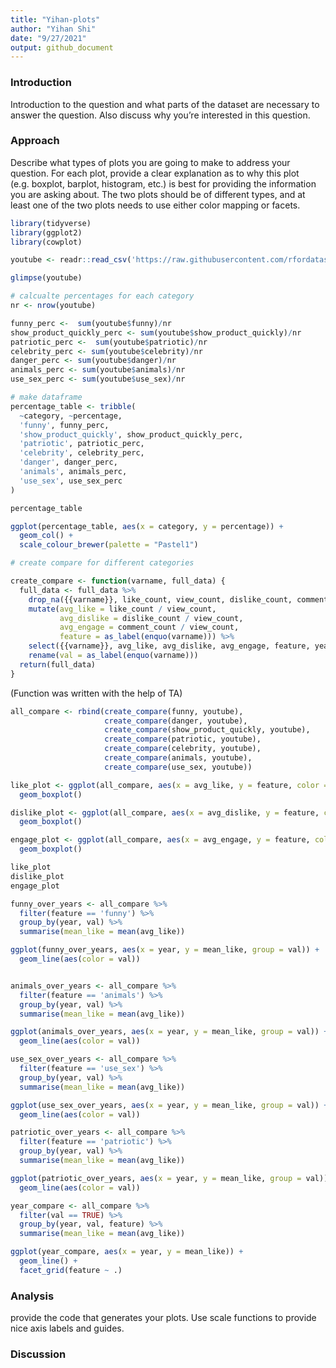 ```yaml
---
title: "Yihan-plots"
author: "Yihan Shi"
date: "9/27/2021"
output: github_document
---
```

### Introduction
Introduction to the question and what parts of the dataset are necessary to answer the question. Also discuss why you’re interested in this question.

### Approach 
Describe what types of plots you are going to make to address your question. For each plot, provide a clear explanation as to why this plot (e.g. boxplot, barplot, histogram, etc.) is best for providing the information you are asking about. The two plots should be of different types, and at least one of the two plots needs to use either color mapping or facets.


```r
library(tidyverse)
library(ggplot2)
library(cowplot)
```

```r
youtube <- readr::read_csv('https://raw.githubusercontent.com/rfordatascience/tidytuesday/master/data/2021/2021-03-02/youtube.csv', show_col_types = FALSE)

glimpse(youtube)
```

```r
# calcualte percentages for each category
nr <- nrow(youtube)

funny_perc <-  sum(youtube$funny)/nr
show_product_quickly_perc <- sum(youtube$show_product_quickly)/nr
patriotic_perc <-  sum(youtube$patriotic)/nr
celebrity_perc <- sum(youtube$celebrity)/nr
danger_perc <- sum(youtube$danger)/nr
animals_perc <- sum(youtube$animals)/nr
use_sex_perc <- sum(youtube$use_sex)/nr

# make dataframe
percentage_table <- tribble(
  ~category, ~percentage,
  'funny', funny_perc,
  'show_product_quickly', show_product_quickly_perc,
  'patriotic', patriotic_perc,
  'celebrity', celebrity_perc,
  'danger', danger_perc,
  'animals', animals_perc,
  'use_sex', use_sex_perc
)

percentage_table
```

```r
ggplot(percentage_table, aes(x = category, y = percentage)) + 
  geom_col() + 
  scale_colour_brewer(palette = "Pastel1")
```

```r
# create compare for different categories

create_compare <- function(varname, full_data) {
  full_data <- full_data %>% 
    drop_na({{varname}}, like_count, view_count, dislike_count, comment_count) %>% 
    mutate(avg_like = like_count / view_count,
           avg_dislike = dislike_count / view_count,
           avg_engage = comment_count / view_count,
           feature = as_label(enquo(varname))) %>% 
    select({{varname}}, avg_like, avg_dislike, avg_engage, feature, year) %>%
    rename(val = as_label(enquo(varname)))
  return(full_data)
}
```
(Function was written with the help of TA)

```r
all_compare <- rbind(create_compare(funny, youtube),
                     create_compare(danger, youtube),
                     create_compare(show_product_quickly, youtube),
                     create_compare(patriotic, youtube),
                     create_compare(celebrity, youtube),
                     create_compare(animals, youtube),
                     create_compare(use_sex, youtube))
```


```r
like_plot <- ggplot(all_compare, aes(x = avg_like, y = feature, color = val)) +
  geom_boxplot()

dislike_plot <- ggplot(all_compare, aes(x = avg_dislike, y = feature, color = val)) +
  geom_boxplot()

engage_plot <- ggplot(all_compare, aes(x = avg_engage, y = feature, color = val)) +
  geom_boxplot()

like_plot
dislike_plot
engage_plot
```

```r
funny_over_years <- all_compare %>% 
  filter(feature == 'funny') %>% 
  group_by(year, val) %>% 
  summarise(mean_like = mean(avg_like))

ggplot(funny_over_years, aes(x = year, y = mean_like, group = val)) + 
  geom_line(aes(color = val))


animals_over_years <- all_compare %>% 
  filter(feature == 'animals') %>% 
  group_by(year, val) %>% 
  summarise(mean_like = mean(avg_like))

ggplot(animals_over_years, aes(x = year, y = mean_like, group = val)) + 
  geom_line(aes(color = val))

use_sex_over_years <- all_compare %>% 
  filter(feature == 'use_sex') %>% 
  group_by(year, val) %>% 
  summarise(mean_like = mean(avg_like))

ggplot(use_sex_over_years, aes(x = year, y = mean_like, group = val)) + 
  geom_line(aes(color = val))

patriotic_over_years <- all_compare %>% 
  filter(feature == 'patriotic') %>% 
  group_by(year, val) %>% 
  summarise(mean_like = mean(avg_like))

ggplot(patriotic_over_years, aes(x = year, y = mean_like, group = val)) + 
  geom_line(aes(color = val))
```

```r
year_compare <- all_compare %>% 
  filter(val == TRUE) %>% 
  group_by(year, val, feature) %>% 
  summarise(mean_like = mean(avg_like))

ggplot(year_compare, aes(x = year, y = mean_like)) + 
  geom_line() + 
  facet_grid(feature ~ .)
```


### Analysis
provide the code that generates your plots. Use scale functions to provide nice axis labels and guides. 

### Discussion

